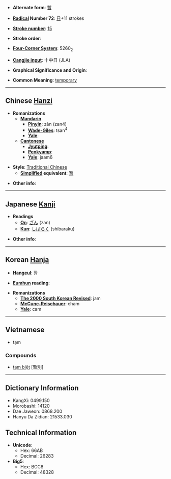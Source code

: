 * '''Alternate form''': [[暂]]

* '''[[Wiktionary:Chinese radical index| Radical]] Number 72''': [[Wiktionary:Chinese radical index 日|日]]+11 strokes

* '''[[Wiktionary:Chinese total strokes index|Stroke number]]''': [[Wiktionary:Chinese total strokes index 15|15]]

* '''Stroke order''': 

* '''[[Wiktionary:Chinese four corner index|Four-Corner System]]''': 5260<sub>2</sub>

* '''[[Wiktionary:Chinese Cangjie index|Cangjie input]]''': 十中日 (JLA)

* '''Graphical Significance and Origin''': 

* '''Common Meaning''': [[temporary]]

----

== Chinese [[Hanzi]] ==

* '''Romanizations'''
** '''[[Mandarin]]'''
*** '''[[Pinyin]]''': zàn (zan4)
*** '''[[Wade-Giles]]''': tsan<sup>4</sup>
*** '''[[Yale]]''': 
** '''[[Cantonese]]'''
*** '''[[Jyutping]]''':
*** '''[[Penkyamp]]''': 
*** '''[[Yale]]''': jaam6

* '''Style''': [[Traditional Chinese]] 
** '''[[Simplified Chinese|Simplified]] equivalent''': [[暂]]

* '''Other info''': 

----

== Japanese [[Kanji]] ==

* '''Readings'''
** '''[[On]]''': [[ざん]] (zan)
** '''[[Kun]]''': [[しばらく]] (shibaraku)

* '''Other info''':  

----

== Korean [[Hanja]] ==

* '''[[Hangeul]]''': 잠

* '''[[Eumhun]] reading''': 

* '''Romanizations'''
** '''[[The 2000 South Korean Revised Romanization|The 2000 South Korean Revised]]''': jam
** '''[[McCune-Reischauer]]''': cham
** '''[[Yale]]''': cam

----

==Vietnamese==

* tạm

===Compounds===
*[[tạm biệt]] [暫別]

----

== Dictionary Information ==

* KangXi: 0499.150
* Morobashi: 14120
* Dae Jaweon: 0868.200
* Hanyu Da Zidian: 21533.030

== Technical Information ==

* '''Unicode''':
** Hex: 66AB
** Decimal: 26283
* '''Big5''':
** Hex: BCC8
** Decimal: 48328